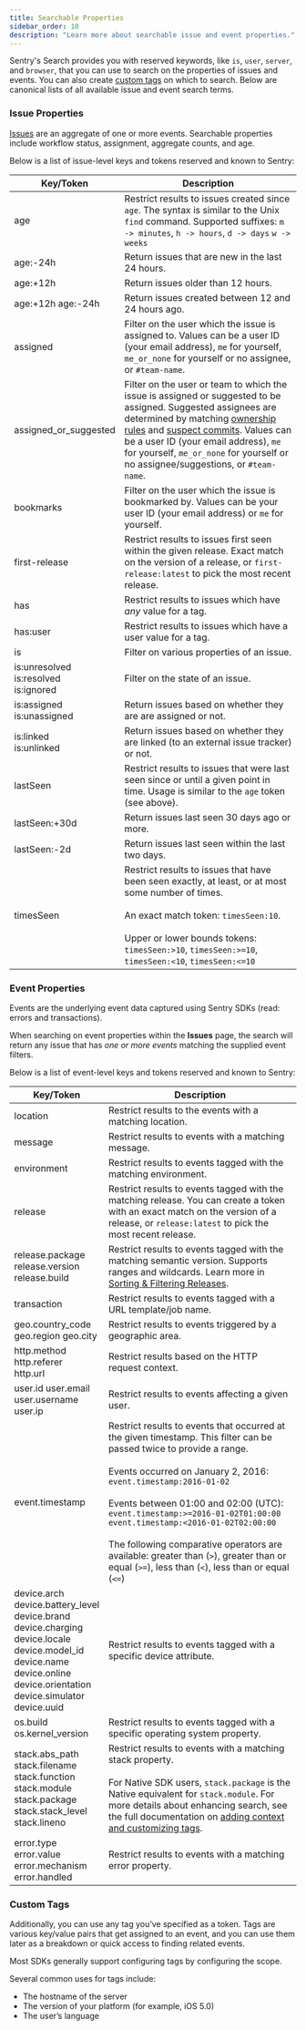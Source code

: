 ```yaml
---
title: Searchable Properties
sidebar_order: 10
description: "Learn more about searchable issue and event properties."
---
```


Sentry's Search provides you with reserved keywords, like `is`, `user`, `server`, and `browser`, that you can use to search on the properties of issues and events. You can also create [custom tags](#custom-tags) on which to search. Below are canonical lists of all available issue and event search terms.

### Issue Properties

[Issues](/product/issues/) are an aggregate of one or more events. Searchable properties include workflow status, assignment, aggregate counts, and age.

Below is a list of issue-level keys and tokens reserved and known to Sentry:

| Key/Token                    | Description |
|--------------------------|-------------|
| age | Restrict results to issues created since `age`. The syntax is similar to the Unix `find` command. Supported suffixes: `m -> minutes`, `h -> hours`, `d -> days` `w -> weeks` |
| age:-24h | Return issues that are new in the last 24 hours. |
| age:+12h | Return issues older than 12 hours. |
| age:+12h age:-24h | Return issues created between 12 and 24 hours ago. |
| assigned | Filter on the user which the issue is assigned to. Values can be a user ID (your email address), `me` for yourself, `me_or_none` for yourself or no assignee, or `#team-name`. |
| assigned_or_suggested | Filter on the user or team to which the issue is assigned or suggested to be assigned. Suggested assignees are determined by matching [ownership rules](/product/error-monitoring/issue-owners/) and [suspect commits](/product/releases/suspect-commits/). Values can be a user ID (your email address), `me` for yourself, `me_or_none` for yourself or no assignee/suggestions, or `#team-name`. |
| bookmarks | Filter on the user which the issue is bookmarked by. Values can be your user ID (your email address) or `me` for yourself. |
| first-release | Restrict results to issues first seen within the given release. Exact match on the version of a release, or `first-release:latest` to pick the most recent release. |
| has | Restrict results to issues which have _any_ value for a tag. |
| has:user | Restrict results to issues which have a user value for a tag. |
| is | Filter on various properties of an issue. |
| is:unresolved<br /> is:resolved<br /> is:ignored | Filter on the state of an issue. |
| is:assigned<br /> is:unassigned | Return issues based on whether they are are assigned or not. |
| is:linked<br /> is:unlinked | Return issues based on whether they are linked (to an external issue tracker) or not. |
| lastSeen | Restrict results to issues that were last seen since or until a given point in time. Usage is similar to the `age` token (see above). |
| lastSeen:+30d | Return issues last seen 30 days ago or more. |
| lastSeen:-2d | Return issues last seen within the last two days. |
| timesSeen | Restrict results to issues that have been seen exactly, at least, or at most some number of times.<br /><br /> An exact match token: `timesSeen:10`.<br /><br /> Upper or lower bounds tokens: `timesSeen:>10`, `timesSeen:>=10`, `timesSeen:<10`, `timesSeen:<=10` |



### Event Properties

Events are the underlying event data captured using Sentry SDKs (read: errors and transactions).

When searching on event properties within the **Issues** page, the search will return any issue that has _one or more events_ matching the supplied event filters.

Below is a list of event-level keys and tokens reserved and known to Sentry:

| Key/Token                     | Description |
|---------------------------| ----------- |
| location | Restrict results to the events with a matching location. |
| message | Restrict results to events with a matching message. |
| environment | Restrict results to events tagged with the matching environment. |
| release | Restrict results to events tagged with the matching release. You can create a token with an exact match on the version of a release, or `release:latest` to pick the most recent release. |
| release.package<br /> release.version<br /> release.build | Restrict results to events tagged with the matching semantic version. Supports ranges and wildcards. Learn more in [Sorting & Filtering Releases](/product/releases/usage/sorting-filtering/). |
| transaction | Restrict results to events tagged with a URL template/job name. |
| geo.country_code<br /> geo.region geo.city | Restrict results to events triggered by a geographic area. |
| http.method<br /> http.referer<br /> http.url | Restrict results based on the HTTP request context. |
| user.id user.email<br /> user.username<br /> user.ip | Restrict results to events affecting a given user. |
| event.timestamp | Restrict results to events that occurred at the given timestamp. This filter can be passed twice to provide a range.<br /><br /> Events occurred on January 2, 2016: `event.timestamp:2016-01-02`<br /><br /> Events between 01:00 and 02:00 (UTC): `event.timestamp:>=2016-01-02T01:00:00 event.timestamp:<2016-01-02T02:00:00`<br /><br /> The following comparative operators are available: greater than (`>`), greater than or equal (`>=`), less than (`<`), less than or equal (`<=`) |
| device.arch<br /> device.battery_level<br /> device.brand<br /> device.charging<br /> device.locale<br /> device.model_id<br /> device.name<br /> device.online<br /> device.orientation<br /> device.simulator<br /> device.uuid | Restrict results to events tagged with a specific device attribute. |
| os.build<br /> os.kernel_version | Restrict results to events tagged with a specific operating system property. |
| stack.abs_path<br /> stack.filename<br /> stack.function<br /> stack.module<br /> stack.package<br /> stack.stack_level<br /> stack.lineno | Restrict results to events with a matching stack property.<br /><br /> For Native SDK users, `stack.package` is the Native equivalent for `stack.module`. For more details about enhancing search, see the full documentation on [adding context and customizing tags](/platforms/native/enriching-events/). |
| error.type<br /> error.value<br /> error.mechanism<br /> error.handled | Restrict results to events with a matching error property. |

### Custom Tags

Additionally, you can use any tag you’ve specified as a token. Tags are various key/value pairs that get assigned to an event, and you can use them later as a breakdown or quick access to finding related events.

Most SDKs generally support configuring tags by <PlatformLink to="/enriching-events/tags/">configuring the scope</PlatformLink>. 

Several common uses for tags include:

- The hostname of the server
- The version of your platform (for example, iOS 5.0)
- The user’s language
